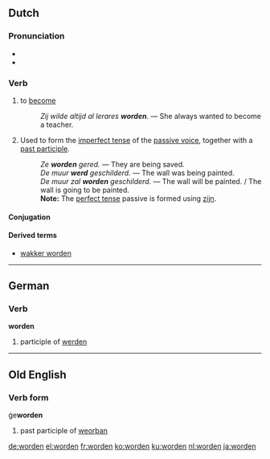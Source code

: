 ==Dutch==

===Pronunciation===
* {{audio|Nl-worden.ogg|audio}}
* {{IPA|/ˈwɔr.də(n)/|lang=nl}}

===Verb===
{{nl-verb|st-i}}

# {{transitive}} to [[become]]
#: ''Zij wilde altijd al lerares '''worden'''.'' &mdash; She always wanted to become a teacher.
# {{context|lang=nl|transitive|auxiliary}} Used to form the [[imperfect tense]] of the [[passive voice]], together with a [[past participle]].
#: ''Ze '''worden''' gered.'' &mdash; They are being saved.
#: ''De muur '''werd''' geschilderd.'' &mdash; The wall was being painted.
#: ''De muur zal '''worden''' geschilderd.'' &mdash; The wall will be painted. / The wall is going to be painted.
#: '''Note:''' The [[perfect tense]] passive is formed using [[zijn]].

====Conjugation====
{{nl-conj-st|word|werd|geworden|aux=zijn}}

====Derived terms====
* [[wakker worden]]

----

==German==

===Verb===
'''worden'''

# participle of [[werden]]

----

==Old English==

===Verb form===
ġe'''worden'''

# past participle of [[weorþan]]

[[de:worden]]
[[el:worden]]
[[fr:worden]]
[[ko:worden]]
[[ku:worden]]
[[nl:worden]]
[[ja:worden]]